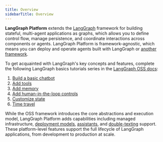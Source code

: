 ```yaml
---
title: Overview
sidebarTitle: Overview
---
```


**LangGraph Platform** extends the [LangGraph](/oss/python/python/overview) framework for building stateful, multi-agent applications as graphs, which allows you to define control flow, manage persistence, and coordinate interactions across components or agents. LangGraph Platform is framework-agnostic, which means you can deploy and operate agents built with LangGraph or [another framework](/langgraph-platform/autogen-integration).

To get acquainted with LangGraph's key concepts and features, complete the following LangGraph basics tutorials series in the [LangGraph OSS docs](/oss/python/python/why-langgraph):

1. [Build a basic chatbot](/oss/python/python/1-build-basic-chatbot)
2. [Add tools](/oss/python/python/2-add-tools)
3. [Add memory](/oss/python/python/3-add-memory)
4. [Add human-in-the-loop controls](/oss/python/python/4-human-in-the-loop)
5. [Customize state](/oss/python/python/5-customize-state)
6. [Time travel](/oss/python/python/6-time-travel)

While the OSS framework introduces the core abstractions and execution model, LangGraph Platform adds capabilities including managed infrastructure, [deployment models](/langgraph-platform/deployment-options), [assistants](/langgraph-platform/configuration-cloud), and [double-texting](/langgraph-platform/double-texting) support. These platform-level features support the full lifecycle of LangGraph applications, from development to production at scale.